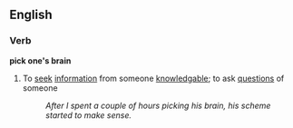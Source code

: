==English==

===Verb===
'''pick one's brain'''
#To [[seek]] [[information]] from someone [[knowledgable]]; to ask [[questions]] of someone
#:''After I spent a couple of hours picking his brain, his scheme started to make sense.''